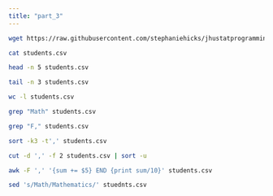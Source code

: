 ```yaml
---
title: "part_3"
---
```


```bash
wget https://raw.githubusercontent.com/stephaniehicks/jhustatprogramming2024/refs/heads/main/projects/01-project/students.csv
```
```bash
cat students.csv
```

```bash
head -n 5 students.csv
```

```bash
tail -n 3 students.csv
```

```bash
wc -l students.csv
```

```bash
grep "Math" students.csv
```

```bash
grep "F," students.csv
```

```bash
sort -k3 -t',' students.csv
```

```bash
cut -d ',' -f 2 students.csv | sort -u
```

```bash
awk -F ',' '{sum += $5} END {print sum/10}' students.csv
```

```bash
sed 's/Math/Mathematics/' stuednts.csv
```